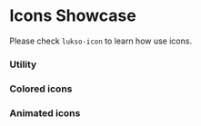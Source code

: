 
<h1>Icons Showcase</h1>

Please check `lukso-icon` to learn how use icons.

<Meta title="Design System/Icons" />

### **Utility**

<div class="pt-4">
  <IconGallery>
    <IconItem name="add-photo">
      <lukso-icon name="add-photo" size="medium"></lukso-icon>
    </IconItem>
    <IconItem name="arrow-down-lg">
      <lukso-icon name="arrow-down-lg" size="medium"></lukso-icon>
    </IconItem>
    <IconItem name="arrow-down-sm">
      <lukso-icon name="arrow-down-sm" size="medium"></lukso-icon>
    </IconItem>
    <IconItem name="arrow-left-lg">
      <lukso-icon name="arrow-left-lg" size="medium"></lukso-icon>
    </IconItem>
    <IconItem name="arrow-left-sm">
      <lukso-icon name="arrow-left-sm" size="medium"></lukso-icon>
    </IconItem>
    <IconItem name="arrow-right-lg">
      <lukso-icon name="arrow-right-lg" size="medium"></lukso-icon>
    </IconItem>
    <IconItem name="arrow-right-sm">
      <lukso-icon name="arrow-right-sm" size="medium"></lukso-icon>
    </IconItem>
    <IconItem name="arrow-up-lg">
      <lukso-icon name="arrow-up-lg" size="medium"></lukso-icon>
    </IconItem>
    <IconItem name="arrow-up-sm">
      <lukso-icon name="arrow-up-sm" size="medium"></lukso-icon>
    </IconItem>
    <IconItem name="barbell-outline">
      <lukso-icon name="barbell-outline" size="medium"></lukso-icon>
    </IconItem>
    <IconItem name="bulb-outline">
      <lukso-icon name="bulb-outline" size="medium"></lukso-icon>
    </IconItem>
    <IconItem name="camera">
      <lukso-icon name="camera" size="medium"></lukso-icon>
    </IconItem>
    <IconItem name="clipboard">
      <lukso-icon name="clipboard" size="medium"></lukso-icon>
    </IconItem>
    <IconItem name="clock">
      <lukso-icon name="clock" size="medium"></lukso-icon>
    </IconItem>
    <IconItem name="close-lg">
      <lukso-icon name="close-lg" size="medium"></lukso-icon>
    </IconItem>
    <IconItem name="close-sm">
      <lukso-icon name="close-sm" size="medium"></lukso-icon>
    </IconItem>
    <IconItem name="cloud">
      <lukso-icon name="cloud" size="medium"></lukso-icon>
    </IconItem>
    <IconItem name="code-outline">
      <lukso-icon name="code-outline" size="medium"></lukso-icon>
    </IconItem>
    <IconItem name="compass-outline">
      <lukso-icon name="compass-outline" size="medium"></lukso-icon>
    </IconItem>
    <IconItem name="complete-filled">
      <lukso-icon
        name="complete-filled"
        size="medium"
        secondary-color="neutral-100"
      ></lukso-icon>
    </IconItem>
    <IconItem name="complete-outline">
      <lukso-icon name="complete-outline" size="medium"></lukso-icon>
    </IconItem>
    <IconItem name="connect">
      <lukso-icon name="connect" size="medium"></lukso-icon>
    </IconItem>
    <IconItem name="connections">
      <lukso-icon name="connections" size="medium"></lukso-icon>
    </IconItem>
    <IconItem name="contract-lock">
      <lukso-icon name="contract-lock" size="medium"></lukso-icon>
    </IconItem>
    <IconItem name="contract-signed">
      <lukso-icon
        name="contract-signed"
        size="medium"
        secondary-color="neutral-20"
      ></lukso-icon>
    </IconItem>
    <IconItem name="controller">
      <lukso-icon name="controller" size="medium"></lukso-icon>
    </IconItem>
    <IconItem name="copy">
      <lukso-icon name="copy" size="medium"></lukso-icon>
    </IconItem>
    <IconItem name="cross-filled">
      <lukso-icon
        name="cross-filled"
        size="medium"
        secondary-color="neutral-100"
      ></lukso-icon>
    </IconItem>
    <IconItem name="cross-outline">
      <lukso-icon name="cross-outline" size="medium"></lukso-icon>
    </IconItem>
    <IconItem name="cube-outline">
      <lukso-icon name="cube-outline" size="medium"></lukso-icon>
    </IconItem>
    <IconItem name="desktop-sharp">
      <lukso-icon name="desktop-sharp" size="medium"></lukso-icon>
    </IconItem>
    <IconItem name="document-outline">
      <lukso-icon name="document-outline" size="medium"></lukso-icon>
    </IconItem>
    <IconItem name="dots">
      <lukso-icon name="dots" size="medium"></lukso-icon>
    </IconItem>
    <IconItem name="edit">
      <lukso-icon name="edit" size="medium"></lukso-icon>
    </IconItem>
    <IconItem name="edit-doc">
      <lukso-icon name="edit-doc" size="medium"></lukso-icon>
    </IconItem>
    <IconItem name="error">
      <lukso-icon name="error" size="medium"></lukso-icon>
    </IconItem>
    <IconItem name="expand">
      <lukso-icon name="expand" size="medium"></lukso-icon>
    </IconItem>
    <IconItem name="extension">
      <lukso-icon name="extension" size="medium"></lukso-icon>
    </IconItem>
    <IconItem name="extension-outline">
      <lukso-icon name="extension-outline" size="medium"></lukso-icon>
    </IconItem>
    <IconItem name="eye-hide">
      <lukso-icon name="eye-hide" size="medium"></lukso-icon>
    </IconItem>
    <IconItem name="eye-show">
      <lukso-icon name="eye-show" size="medium"></lukso-icon>
    </IconItem>
    <IconItem name="face-id">
      <lukso-icon
        name="face-id"
        size="medium"
        secondary-color="neutral-100"
      ></lukso-icon>
    </IconItem>
    <IconItem name="film-outline">
      <lukso-icon name="film-outline" size="medium"></lukso-icon>
    </IconItem>
    <IconItem name="filter">
      <lukso-icon name="filter" size="medium"></lukso-icon>
    </IconItem>
    <IconItem name="fish-outline">
      <lukso-icon name="fish-outline" size="medium"></lukso-icon>
    </IconItem>
    <IconItem name="flag-outline">
      <lukso-icon name="flag-outline" size="medium"></lukso-icon>
    </IconItem>
    <IconItem name="flip">
      <lukso-icon name="flip" size="medium"></lukso-icon>
    </IconItem>
    <IconItem name="glasses">
      <lukso-icon name="glasses" size="medium"></lukso-icon>
    </IconItem>
    <IconItem name="globe">
      <lukso-icon name="globe" size="medium"></lukso-icon>
    </IconItem>
    <IconItem name="hamburger">
      <lukso-icon name="hamburger" size="medium"></lukso-icon>
    </IconItem>
    <IconItem name="hand-right-outline">
      <lukso-icon name="hand-right-outline" size="medium"></lukso-icon>
    </IconItem>
    <IconItem name="headset-outline">
      <lukso-icon name="headset-outline" size="medium"></lukso-icon>
    </IconItem>
    <IconItem name="infinite">
      <lukso-icon name="infinite" size="medium"></lukso-icon>
    </IconItem>
    <IconItem name="information">
      <lukso-icon name="information" size="medium"></lukso-icon>
    </IconItem>
    <IconItem name="key-outline">
      <lukso-icon name="key-outline" size="medium"></lukso-icon>
    </IconItem>
    <IconItem name="link">
      <lukso-icon name="link" size="medium"></lukso-icon>
    </IconItem>
    <IconItem name="link-1">
      <lukso-icon name="link-1" size="medium"></lukso-icon>
    </IconItem>
    <IconItem name="link-2">
      <lukso-icon
        name="link-2"
        size="medium"
        secondary-color="neutral-100"
      ></lukso-icon>
    </IconItem>
    <IconItem name="link-3">
      <lukso-icon name="link-3" size="medium"></lukso-icon>
    </IconItem>
    <IconItem name="link-4">
      <lukso-icon
        name="link-4"
        size="medium"
        secondary-color="neutral-100"
      ></lukso-icon>
    </IconItem>
    <IconItem name="loading">
      <lukso-icon name="loading" size="medium"></lukso-icon>
    </IconItem>
    <IconItem name="location">
      <lukso-icon name="location" size="medium"></lukso-icon>
    </IconItem>
    <IconItem name="locked">
      <lukso-icon name="locked" size="medium"></lukso-icon>
    </IconItem>
    <IconItem name="login">
      <lukso-icon name="login" size="medium"></lukso-icon>
    </IconItem>
    <IconItem name="login-2">
      <lukso-icon name="login-2" size="medium"></lukso-icon>
    </IconItem>
    <IconItem name="login-3">
      <lukso-icon name="login-3" size="medium"></lukso-icon>
    </IconItem>
    <IconItem name="logo-chrome">
      <lukso-icon name="logo-chrome" size="medium"></lukso-icon>
    </IconItem>
    <IconItem name="logo-brave">
      <lukso-icon
        name="logo-brave"
        size="medium"
        secondary-color="neutral-100"
      ></lukso-icon>
    </IconItem>
    <IconItem name="logo-edge">
      <lukso-icon name="logo-edge" size="medium"></lukso-icon>
    </IconItem>
    <IconItem name="logo-firefox">
      <lukso-icon name="logo-firefox" size="medium"></lukso-icon>
    </IconItem>
    <IconItem name="logo-opera">
      <lukso-icon name="logo-opera" size="medium"></lukso-icon>
    </IconItem>
    <IconItem name="logo-safari">
      <lukso-icon name="logo-safari" size="medium"></lukso-icon>
    </IconItem>
    <IconItem name="mail">
      <lukso-icon name="mail" size="medium"></lukso-icon>
    </IconItem>
    <IconItem name="menu-1">
      <lukso-icon name="menu-1" size="medium"></lukso-icon>
    </IconItem>
    <IconItem name="menu-2">
      <lukso-icon name="menu-2" size="medium"></lukso-icon>
    </IconItem>
    <IconItem name="migrate">
      <lukso-icon name="migrate" size="medium"></lukso-icon>
    </IconItem>
    <IconItem name="minimize">
      <lukso-icon name="minimize" size="medium"></lukso-icon>
    </IconItem>
    <IconItem name="network">
      <lukso-icon name="network" size="medium"></lukso-icon>
    </IconItem>
    <IconItem name="notifications">
      <lukso-icon name="notifications" size="medium"></lukso-icon>
    </IconItem>
    <IconItem name="phone-portrait-outline">
      <lukso-icon name="phone-portrait-outline" size="medium"></lukso-icon>
    </IconItem>
    <IconItem name="pin">
      <lukso-icon name="pin" size="medium"></lukso-icon>
    </IconItem>
    <IconItem name="play-filled">
      <lukso-icon name="play-filled" size="medium"></lukso-icon>
    </IconItem>
    <IconItem name="play-outline">
      <lukso-icon name="play-outline" size="medium"></lukso-icon>
    </IconItem>
    <IconItem name="plus">
      <lukso-icon name="plus" size="medium"></lukso-icon>
    </IconItem>
    <IconItem name="profile-add">
      <lukso-icon name="profile-add" size="medium"></lukso-icon>
    </IconItem>
    <IconItem name="profile-export">
      <lukso-icon name="profile-export" size="medium"></lukso-icon>
    </IconItem>
    <IconItem name="profile-file">
      <lukso-icon name="profile-file" size="medium"></lukso-icon>
    </IconItem>
    <IconItem name="profile-import">
      <lukso-icon name="profile-import" size="medium"></lukso-icon>
    </IconItem>
    <IconItem name="profile-recovery">
      <lukso-icon name="profile-recovery" size="medium"></lukso-icon>
    </IconItem>
    <IconItem name="profile-recovery-2">
      <lukso-icon
        name="profile-recovery-2"
        size="medium"
        secondary-color="neutral-100"
      ></lukso-icon>
    </IconItem>
    <IconItem name="profile-restore">
      <lukso-icon name="profile-restore" size="medium"></lukso-icon>
    </IconItem>
    <IconItem name="profile">
      <lukso-icon name="profile" size="medium"></lukso-icon>
    </IconItem>
    <IconItem name="qr-code">
      <lukso-icon
        name="qr-code"
        size="medium"
        secondary-color="neutral-100"
      ></lukso-icon>
    </IconItem>
    <IconItem name="qr-code-scan">
      <lukso-icon
        name="qr-code-scan"
        size="medium"
        secondary-color="neutral-100"
      ></lukso-icon>
    </IconItem>
    <IconItem name="relayer">
      <lukso-icon name="relayer" size="medium"></lukso-icon>
    </IconItem>
    <IconItem name="reload">
      <lukso-icon name="reload" size="medium"></lukso-icon>
    </IconItem>
    <IconItem name="return-down">
      <lukso-icon name="return-down" size="medium"></lukso-icon>
    </IconItem>
    <IconItem name="return-left">
      <lukso-icon name="return-left" size="medium"></lukso-icon>
    </IconItem>
    <IconItem name="return-right">
      <lukso-icon name="return-right" size="medium"></lukso-icon>
    </IconItem>
    <IconItem name="return-up">
      <lukso-icon name="return-up" size="medium"></lukso-icon>
    </IconItem>
    <IconItem name="scan">
      <lukso-icon name="scan" size="medium"></lukso-icon>
    </IconItem>
    <IconItem name="save-outline">
      <lukso-icon name="save-outline" size="medium"></lukso-icon>
    </IconItem>
    <IconItem name="search">
      <lukso-icon name="search" size="medium"></lukso-icon>
    </IconItem>
    <IconItem name="settings">
      <lukso-icon name="settings" size="medium"></lukso-icon>
    </IconItem>
    <IconItem name="smart-contract-doc">
      <lukso-icon name="smart-contract-doc" size="medium"></lukso-icon>
    </IconItem>
    <IconItem name="smart-contract">
      <lukso-icon name="smart-contract" size="medium"></lukso-icon>
    </IconItem>
    <IconItem name="spinner">
      <lukso-icon name="spinner" size="medium"></lukso-icon>
    </IconItem>
    <IconItem name="star-filled">
      <lukso-icon name="star-filled" size="medium"></lukso-icon>
    </IconItem>
    <IconItem name="star-outline">
      <lukso-icon name="star-outline" size="medium"></lukso-icon>
    </IconItem>
    <IconItem name="step-dot">
      <lukso-icon
        name="step-dot"
        size="medium"
        secondary-color="neutral-100"
      ></lukso-icon>
    </IconItem>
    <IconItem name="step-progress">
      <lukso-icon
        name="step-progress"
        size="medium"
        secondary-color="neutral-100"
      ></lukso-icon>
    </IconItem>
    <IconItem name="steps">
      <lukso-icon name="steps" size="medium"></lukso-icon>
    </IconItem>
    <IconItem name="switched">
      <lukso-icon name="switched" size="medium"></lukso-icon>
    </IconItem>
    <IconItem name="tick">
      <lukso-icon name="tick" size="medium"></lukso-icon>
    </IconItem>
    <IconItem name="timer-outline">
      <lukso-icon name="timer-outline" size="medium"></lukso-icon>
    </IconItem>
    <IconItem name="token-id">
      <lukso-icon name="token-id" size="medium"></lukso-icon>
    </IconItem>
    <IconItem name="transaction-receive">
      <lukso-icon name="transaction-receive" size="medium"></lukso-icon>
    </IconItem>
    <IconItem name="transaction-send">
      <lukso-icon name="transaction-send" size="medium"></lukso-icon>
    </IconItem>
    <IconItem name="transfer">
      <lukso-icon name="transfer" size="medium"></lukso-icon>
    </IconItem>
    <IconItem name="transfer-send">
      <lukso-icon name="transfer-send" size="medium"></lukso-icon>
    </IconItem>
    <IconItem name="trash">
      <lukso-icon name="trash" size="medium"></lukso-icon>
    </IconItem>
    <IconItem name="turn-down">
      <lukso-icon name="turn-down" size="medium"></lukso-icon>
    </IconItem>
    <IconItem name="turn-left">
      <lukso-icon name="turn-left" size="medium"></lukso-icon>
    </IconItem>
    <IconItem name="turn-right">
      <lukso-icon name="turn-right" size="medium"></lukso-icon>
    </IconItem>
    <IconItem name="turn-up">
      <lukso-icon name="turn-up" size="medium"></lukso-icon>
    </IconItem>
    <IconItem name="unlink">
      <lukso-icon name="unlink" size="medium"></lukso-icon>
    </IconItem>
    <IconItem name="unlocked">
      <lukso-icon name="unlocked" size="medium"></lukso-icon>
    </IconItem>
    <IconItem name="wallet-restore">
      <lukso-icon name="wallet-restore" size="medium"></lukso-icon>
    </IconItem>
    <IconItem name="wallet-outline">
      <lukso-icon name="wallet-outline" size="medium"></lukso-icon>
    </IconItem>
    <IconItem name="warning-round">
      <lukso-icon name="warning-round" size="medium"></lukso-icon>
    </IconItem>
    <IconItem name="warning-triangle">
      <lukso-icon name="warning-triangle" size="medium"></lukso-icon>
    </IconItem>
    <IconItem name="video-outline">
      <lukso-icon name="video-outline" size="medium"></lukso-icon>
    </IconItem>
  </IconGallery>
</div>

### **Colored icons**

<div class="pt-4">
  <IconGallery>
    <IconItem name="logo-facebook">
      <lukso-icon name="logo-facebook" size="medium"></lukso-icon>
    </IconItem>
    <IconItem name="google-color">
      <lukso-icon name="google-color" size="medium"></lukso-icon>
    </IconItem>
    <IconItem name="logo-x">
      <lukso-icon name="logo-x" size="medium"></lukso-icon>
    </IconItem>
    <IconItem name="lyx-logo">
      <lukso-icon name="lyx-logo" size="medium"></lukso-icon>
    </IconItem>
    <IconItem name="eth-logo">
      <lukso-icon name="eth-logo" size="medium"></lukso-icon>
    </IconItem>
    <IconItem name="lukso-logo">
      <lukso-icon name="lukso-logo" size="medium"></lukso-icon>
    </IconItem>
    <IconItem name="metamask-logo">
      <lukso-icon name="metamask-logo" size="medium"></lukso-icon>
    </IconItem>
    <IconItem name="progress-complete">
      <lukso-icon name="progress-complete" size="medium"></lukso-icon>
    </IconItem>
  </IconGallery>
</div>

### **Animated icons**

<div class="pt-4">
  <IconGallery>
    <IconItem name="progress-indicator">
      <lukso-icon name="progress-indicator" size="medium"></lukso-icon>
    </IconItem>
    <IconItem name="progress-indicator-alt">
      <lukso-icon name="progress-indicator-alt" size="medium"></lukso-icon>
    </IconItem>
    <IconItem name="pulse-dot">
      <lukso-icon name="pulse-dot"></lukso-icon>
    </IconItem>
    <IconItem name="complete-filled-fade-in">
      <lukso-icon name="complete-filled-fade-in"></lukso-icon>
    </IconItem>
    <IconItem name="cross-filled-fade-in">
      <lukso-icon
        name="cross-filled-fade-in"
        color="red-55"
        secondary-color="neutral-100"
      ></lukso-icon>
    </IconItem>
  </IconGallery>
</div>
